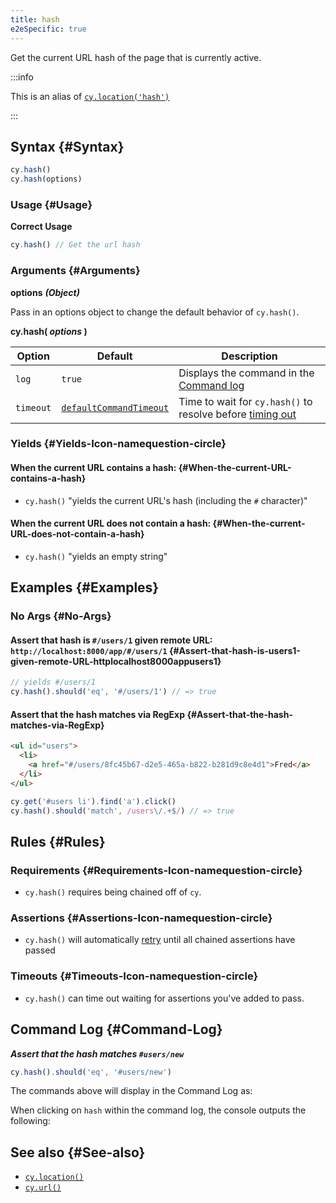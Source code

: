 ```yaml
---
title: hash
e2eSpecific: true
---
```


Get the current URL hash of the page that is currently active.

:::info

This is an alias of [`cy.location('hash')`](/api/commands/location)

:::

## Syntax {#Syntax}

```javascript
cy.hash()
cy.hash(options)
```

### Usage {#Usage}

**<Icon name="check-circle" color="green" /> Correct Usage**

```javascript
cy.hash() // Get the url hash
```

### Arguments {#Arguments}

**<Icon name="angle-right" /> options** **_(Object)_**

Pass in an options object to change the default behavior of `cy.hash()`.

**cy.hash( _options_ )**

| Option    | Default                                                              | Description                                                                              |
| --------- | -------------------------------------------------------------------- | ---------------------------------------------------------------------------------------- |
| `log`     | `true`                                                               | Displays the command in the [Command log](/guides/core-concepts/cypress-app#Command-Log) |
| `timeout` | [`defaultCommandTimeout`](/guides/references/configuration#Timeouts) | Time to wait for `cy.hash()` to resolve before [timing out](#Timeouts)                   |

### Yields [<Icon name="question-circle"/>](/guides/core-concepts/introduction-to-cypress#Subject-Management) {#Yields-Icon-namequestion-circle}

#### When the current URL contains a hash: {#When-the-current-URL-contains-a-hash}

- `cy.hash()` "yields the current URL's hash (including the `#`
character)" 

#### When the current URL does not contain a hash: {#When-the-current-URL-does-not-contain-a-hash}

- `cy.hash()` "yields an empty string" 

## Examples {#Examples}

### No Args {#No-Args}

#### Assert that hash is `#/users/1` given remote URL: `http://localhost:8000/app/#/users/1` {#Assert-that-hash-is-users1-given-remote-URL-httplocalhost8000appusers1}

```javascript
// yields #/users/1
cy.hash().should('eq', '#/users/1') // => true
```

#### Assert that the hash matches via RegExp {#Assert-that-the-hash-matches-via-RegExp}

```html
<ul id="users">
  <li>
    <a href="#/users/8fc45b67-d2e5-465a-b822-b281d9c8e4d1">Fred</a>
  </li>
</ul>
```

```javascript
cy.get('#users li').find('a').click()
cy.hash().should('match', /users\/.+$/) // => true
```

## Rules {#Rules}

### Requirements [<Icon name="question-circle"/>](/guides/core-concepts/introduction-to-cypress#Chains-of-Commands) {#Requirements-Icon-namequestion-circle}

- `cy.hash()` requires being chained off of `cy`.

### Assertions [<Icon name="question-circle"/>](/guides/core-concepts/introduction-to-cypress#Assertions) {#Assertions-Icon-namequestion-circle}

- `cy.hash()` will automatically
[retry](/guides/core-concepts/retry-ability) until all chained assertions have
passed

### Timeouts [<Icon name="question-circle"/>](/guides/core-concepts/introduction-to-cypress#Timeouts) {#Timeouts-Icon-namequestion-circle}

- `cy.hash()` can time out waiting for assertions you've added to
pass.

## Command Log {#Command-Log}

**_Assert that the hash matches `#users/new`_**

```javascript
cy.hash().should('eq', '#users/new')
```

The commands above will display in the Command Log as:

<DocsImage src="/img/api/hash/test-url-hash-for-users-page.png" alt="Command Log for hash" ></DocsImage>

When clicking on `hash` within the command log, the console outputs the
following:

<DocsImage src="/img/api/hash/hash-command-yields-url-after-hash.png" alt="Console Log for hash" ></DocsImage>

## See also {#See-also}

- [`cy.location()`](/api/commands/location)
- [`cy.url()`](/api/commands/url)
